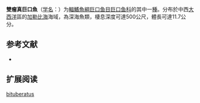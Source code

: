 {{Speciesbox
| name = 雙瘤真巨口魚
| status = NE
| status_system = IUCN3.1
| image = 
| genus = Eustomias
| species = bituberatus
| authority = Regan & Trewavas, 1930
| synonyms = 
}}

'''雙瘤真巨口魚'''（[[学名|学名]]：{{lang|la|''Eustomias bituberatus''}}）为[[輻鰭魚綱|輻鰭魚綱]][[巨口鱼目|巨口鱼目]][[巨口鱼科|巨口鱼科]]的其中一[[種|種]]。分布於中西[[大西洋|大西洋]]區的[[加勒比海|加勒比海]]海域，為深海魚類，棲息深度可達500公尺，體長可達11.7公分。

== 参考文献 ==
{{refbegin}}
*{{FishBase_species|genus=Eustomias|species=bituberatus|year=2012|month=2}}
{{refend}}

== 扩展阅读 ==
{{refbegin}}
{{wikispecies-inline|Eustomias bituberatus|雙瘤真巨口魚}}
{{refend}}
{{Taxonbar|from=Q1107881}}

[[Category:真巨口鱼属|bituberatus]]